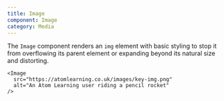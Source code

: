 ```yaml
---
title: Image
component: Image
category: Media
---
```


The `Image` component renders an `img` element with basic styling to stop it from overflowing its parent element or expanding beyond its natural size and distorting.

```tsx preview
<Image
  src="https://atomlearning.co.uk/images/key-img.png"
  alt="An Atom Learning user riding a pencil rocket"
/>
```
